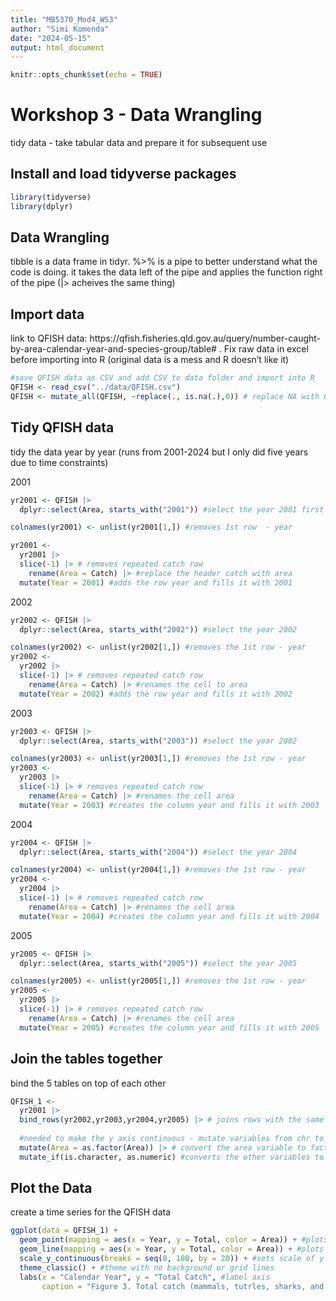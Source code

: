 ```yaml
---
title: "MB5370_Mod4_WS3"
author: "Simi Komenda"
date: "2024-05-15"
output: html_document
---
```


```r
knitr::opts_chunk$set(echo = TRUE)
```

# Workshop 3 - Data Wrangling 
tidy data - take tabular data and prepare it for subsequent use

## Install and load tidyverse packages 
```r
library(tidyverse)
library(dplyr)
```

## Data Wrangling
tibble is a data frame in tidyr. 
%>% is a pipe to better understand what the code is doing. it takes the data left of the pipe and applies the function right of the pipe (|> acheives the same thing)

## Import data
link to QFISH data: https://qfish.fisheries.qld.gov.au/query/number-caught-by-area-calendar-year-and-species-group/table# . 
Fix raw data in excel before importing into R (original data is a mess and R doesn't like it)
```r
#save QFISH data as CSV and add CSV to data folder and import into R
QFISH <- read_csv("../data/QFISH.csv")
QFISH <- mutate_all(QFISH, ~replace(., is.na(.),0)) # replace NA with 0
```

## Tidy QFISH data 
tidy the data year by year (runs from 2001-2024 but I only did five years due to time constraints)

2001
```r
yr2001 <- QFISH |>
  dplyr::select(Area, starts_with("2001")) #select the year 2001 first 

colnames(yr2001) <- unlist(yr2001[1,]) #removes 1st row  - year

yr2001 <- 
  yr2001 |>
  slice(-1) |> # removes repeated catch row 
    rename(Area = Catch) |> #replace the header catch with area
  mutate(Year = 2001) #adds the row year and fills it with 2001
```

2002
```r
yr2002 <- QFISH |>
  dplyr::select(Area, starts_with("2002")) #select the year 2002  

colnames(yr2002) <- unlist(yr2002[1,]) #removes the 1st row - year
yr2002 <- 
  yr2002 |>
  slice(-1) |> # removes repeated catch row
    rename(Area = Catch) |> #renames the cell to area
  mutate(Year = 2002) #adds the row year and fills it with 2002

```

2003
```r
yr2003 <- QFISH |>
  dplyr::select(Area, starts_with("2003")) #select the year 2002  

colnames(yr2003) <- unlist(yr2003[1,]) #removes the 1st row - year
yr2003 <- 
  yr2003 |>
  slice(-1) |> # removes repeated catch row
    rename(Area = Catch) |> #renames the cell area
  mutate(Year = 2003) #creates the column year and fills it with 2003

```

2004
```r
yr2004 <- QFISH |>
  dplyr::select(Area, starts_with("2004")) #select the year 2004  

colnames(yr2004) <- unlist(yr2004[1,]) #removes the 1st row - year
yr2004 <- 
  yr2004 |>
  slice(-1) |> # removes repeated catch row
    rename(Area = Catch) |> #renames the cell area
  mutate(Year = 2004) #creates the column year and fills it with 2004
```

2005
```r
yr2005 <- QFISH |>
  dplyr::select(Area, starts_with("2005")) #select the year 2005  

colnames(yr2005) <- unlist(yr2005[1,]) #removes the 1st row - year
yr2005 <- 
  yr2005 |>
  slice(-1) |> # removes repeated catch row
    rename(Area = Catch) |> #renames the cell area
  mutate(Year = 2005) #creates the column year and fills it with 2005

```

## Join the tables together 
bind the 5 tables on top of each other 

```r
QFISH_1 <- 
  yr2001 |> 
  bind_rows(yr2002,yr2003,yr2004,yr2005) |> # joins rows with the same name 
  
  #needed to make the y axis continuous - mutate variables from chr to numeric 
  mutate(Area = as.factor(Area)) |> # convert the area variable to factor (no longer chr)
  mutate_if(is.character, as.numeric) #converts the other variables to numeric 
```

## Plot the Data
create a time series for the QFISH data 
```r
ggplot(data = QFISH_1) +
  geom_point(mapping = aes(x = Year, y = Total, color = Area)) + #plots points
  geom_line(mapping = aes(x = Year, y = Total, color = Area)) + #plots line
  scale_y_continuous(breaks = seq(0, 180, by = 20)) + #sets scale of y axis 
  theme_classic() + #theme with no background or grid lines 
  labs(x = "Calendar Year", y = "Total Catch", #label axis
       caption = "Figure 3. Total catch (mammals, tutrles, sharks, and others) per calendar year.") #add caption
```

